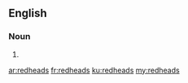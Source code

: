==English==

===Noun===
{{head|en}}

# {{plural of|redhead}}

[[ar:redheads]]
[[fr:redheads]]
[[ku:redheads]]
[[my:redheads]]
